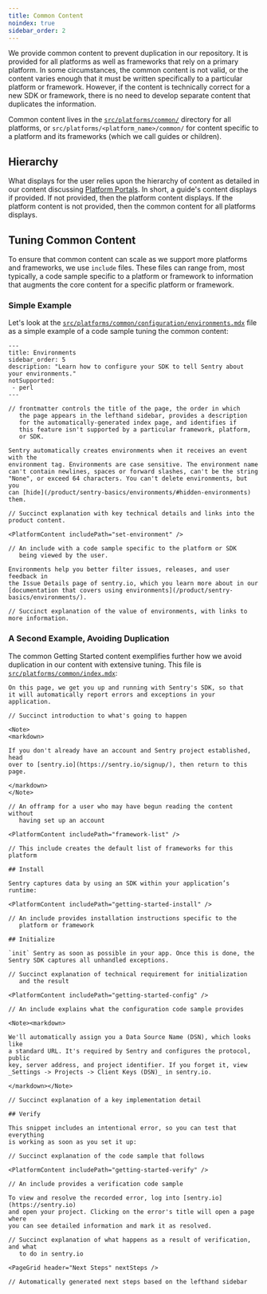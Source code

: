 ```yaml
---
title: Common Content
noindex: true
sidebar_order: 2
---
```


We provide common content to prevent duplication in our repository. It is provided for all platforms as well as frameworks that rely on a primary platform. In some circumstances, the common content is not valid, or the content varies enough that it must be written specifically to a particular platform or framework. However, if the content is technically correct for a new SDK or framework, there is no need to develop separate content that duplicates the information.

Common content lives in the [`src/platforms/common/`](https://github.com/getsentry/sentry-docs/tree/master/src/platforms) directory for all platforms, or `src/platforms/<platform_name>/common/` for content specific to a platform and its frameworks (which we call guides or children).

## Hierarchy

What displays for the user relies upon the hierarchy of content as detailed in our content discussing [Platform Portals](/contributing/platforms/). In short, a guide's content displays if provided. If not provided, then the platform content displays. If the platform content is not provided, then the common content for all platforms displays.

## Tuning Common Content

To ensure that common content can scale as we support more platforms and frameworks, we use `include` files. These files can range from, most typically, a code sample specific to a platform or framework to information that augments the core content for a specific platform or framework.

### Simple Example

Let's look at the [`src/platforms/common/configuration/environments.mdx`](https://github.com/getsentry/sentry-docs/blob/master/src/platforms/common/configuration/environments.mdx) file as a simple example of a code sample tuning the common content:

    ---
    title: Environments
    sidebar_order: 5
    description: "Learn how to configure your SDK to tell Sentry about your environments."
    notSupported:
     - perl
    ---

    // frontmatter controls the title of the page, the order in which
       the page appears in the lefthand sidebar, provides a description
       for the automatically-generated index page, and identifies if
       this feature isn't supported by a particular framework, platform,
       or SDK.

    Sentry automatically creates environments when it receives an event with the
    environment tag. Environments are case sensitive. The environment name
    can't contain newlines, spaces or forward slashes, can't be the string
    "None", or exceed 64 characters. You can't delete environments, but you
    can [hide](/product/sentry-basics/environments/#hidden-environments) them.

    // Succinct explanation with key technical details and links into the product content.

    <PlatformContent includePath="set-environment" />

    // An include with a code sample specific to the platform or SDK
       being viewed by the user.

    Environments help you better filter issues, releases, and user feedback in
    the Issue Details page of sentry.io, which you learn more about in our
    [documentation that covers using environments](/product/sentry-basics/environments/).

    // Succinct explanation of the value of environments, with links to more information.

### A Second Example, Avoiding Duplication

The common Getting Started content exemplifies further how we avoid duplication in our content with extensive tuning. This file is [`src/platforms/common/index.mdx`](https://github.com/getsentry/sentry-docs/blob/master/src/platforms/common/index.mdx):


    On this page, we get you up and running with Sentry's SDK, so that
    it will automatically report errors and exceptions in your
    application.

    // Succinct introduction to what's going to happen

    <Note>
    <markdown>

    If you don't already have an account and Sentry project established, head
    over to [sentry.io](https://sentry.io/signup/), then return to this page.

    </markdown>
    </Note>

    // An offramp for a user who may have begun reading the content without
       having set up an account

    <PlatformContent includePath="framework-list" />

    // This include creates the default list of frameworks for this platform

    ## Install

    Sentry captures data by using an SDK within your application’s runtime:

    <PlatformContent includePath="getting-started-install" />

    // An include provides installation instructions specific to the
       platform or framework

    ## Initialize

    `init` Sentry as soon as possible in your app. Once this is done, the
    Sentry SDK captures all unhandled exceptions.

    // Succinct explanation of technical requirement for initialization
       and the result

    <PlatformContent includePath="getting-started-config" />

    // An include explains what the configuration code sample provides

    <Note><markdown>

    We'll automatically assign you a Data Source Name (DSN), which looks like
    a standard URL. It's required by Sentry and configures the protocol, public
    key, server address, and project identifier. If you forget it, view
    _Settings -> Projects -> Client Keys (DSN)_ in sentry.io.

    </markdown></Note>

    // Succinct explanation of a key implementation detail

    ## Verify

    This snippet includes an intentional error, so you can test that everything
    is working as soon as you set it up:

    // Succinct explanation of the code sample that follows

    <PlatformContent includePath="getting-started-verify" />

    // An include provides a verification code sample

    To view and resolve the recorded error, log into [sentry.io](https://sentry.io)
    and open your project. Clicking on the error's title will open a page where
    you can see detailed information and mark it as resolved.

    // Succinct explanation of what happens as a result of verification, and what
       to do in sentry.io

    <PageGrid header="Next Steps" nextSteps />

    // Automatically generated next steps based on the lefthand sidebar
